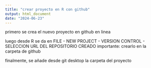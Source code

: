 ```yaml
---
title: "crear proyecto en R con github"
output: html_document
date: "2024-06-23"
---
```


primero se crea el nuevo proyecto en github en linea 

luego desde R se da en FILE - NEW PROJECT - VERSION CONTROL - SELECCION URL DEL
REPOSITORIO CREADO importante: crearlo en la carpeta de github

finalmente, se añade desde git desktop la carpeta del proyecto